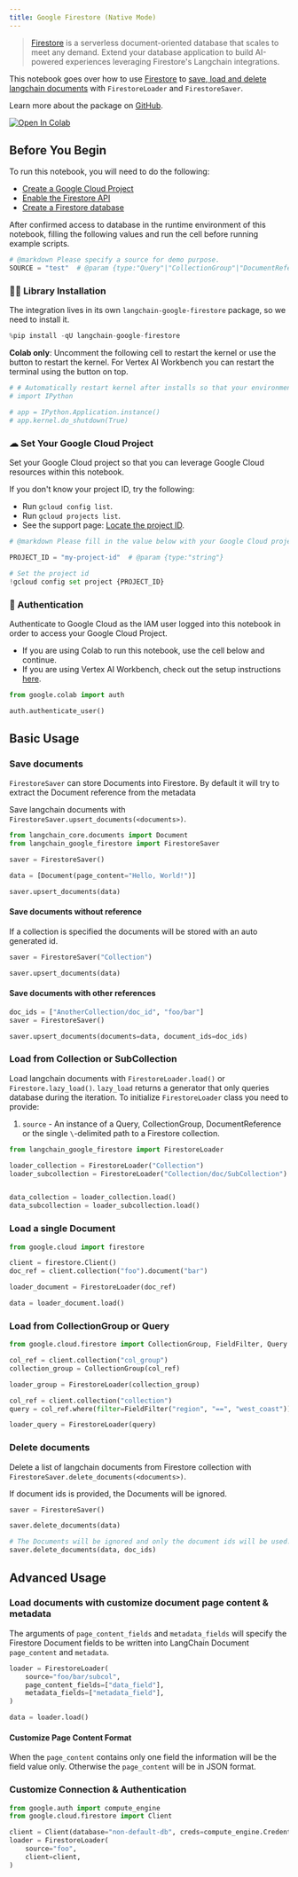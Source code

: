 ```yaml
---
title: Google Firestore (Native Mode)
---
```


> [Firestore](https://cloud.google.com/firestore) is a serverless document-oriented database that scales to meet any demand. Extend your database application to build AI-powered experiences leveraging Firestore's Langchain integrations.

This notebook goes over how to use [Firestore](https://cloud.google.com/firestore) to [save, load and delete langchain documents](/docs/how_to#document-loaders) with `FirestoreLoader` and `FirestoreSaver`.

Learn more about the package on [GitHub](https://github.com/googleapis/langchain-google-firestore-python/).

[![Open In Colab](https://colab.research.google.com/assets/colab-badge.svg)](https://colab.research.google.com/github/googleapis/langchain-google-firestore-python/blob/main/docs/document_loader.ipynb)

## Before You Begin

To run this notebook, you will need to do the following:

* [Create a Google Cloud Project](https://developers.google.com/workspace/guides/create-project)
* [Enable the Firestore API](https://console.cloud.google.com/flows/enableapi?apiid=firestore.googleapis.com)
* [Create a Firestore database](https://cloud.google.com/firestore/docs/manage-databases)

After confirmed access to database in the runtime environment of this notebook, filling the following values and run the cell before running example scripts.

```python
# @markdown Please specify a source for demo purpose.
SOURCE = "test"  # @param {type:"Query"|"CollectionGroup"|"DocumentReference"|"string"}
```

### 🦜🔗 Library Installation

The integration lives in its own `langchain-google-firestore` package, so we need to install it.

```python
%pip install -qU langchain-google-firestore
```

**Colab only**: Uncomment the following cell to restart the kernel or use the button to restart the kernel. For Vertex AI Workbench you can restart the terminal using the button on top.

```python
# # Automatically restart kernel after installs so that your environment can access the new packages
# import IPython

# app = IPython.Application.instance()
# app.kernel.do_shutdown(True)
```

### ☁ Set Your Google Cloud Project

Set your Google Cloud project so that you can leverage Google Cloud resources within this notebook.

If you don't know your project ID, try the following:

* Run `gcloud config list`.
* Run `gcloud projects list`.
* See the support page: [Locate the project ID](https://support.google.com/googleapi/answer/7014113).

```python
# @markdown Please fill in the value below with your Google Cloud project ID and then run the cell.

PROJECT_ID = "my-project-id"  # @param {type:"string"}

# Set the project id
!gcloud config set project {PROJECT_ID}
```

### 🔐 Authentication

Authenticate to Google Cloud as the IAM user logged into this notebook in order to access your Google Cloud Project.

* If you are using Colab to run this notebook, use the cell below and continue.
* If you are using Vertex AI Workbench, check out the setup instructions [here](https://github.com/GoogleCloudPlatform/generative-ai/tree/main/setup-env).

```python
from google.colab import auth

auth.authenticate_user()
```

## Basic Usage

### Save documents

`FirestoreSaver` can store Documents into Firestore. By default it will try to extract the Document reference from the metadata

Save langchain documents with `FirestoreSaver.upsert_documents(<documents>)`.

```python
from langchain_core.documents import Document
from langchain_google_firestore import FirestoreSaver

saver = FirestoreSaver()

data = [Document(page_content="Hello, World!")]

saver.upsert_documents(data)
```

#### Save documents without reference

If a collection is specified the documents will be stored with an auto generated id.

```python
saver = FirestoreSaver("Collection")

saver.upsert_documents(data)
```

#### Save documents with other references

```python
doc_ids = ["AnotherCollection/doc_id", "foo/bar"]
saver = FirestoreSaver()

saver.upsert_documents(documents=data, document_ids=doc_ids)
```

### Load from Collection or SubCollection

Load langchain documents with `FirestoreLoader.load()` or `Firestore.lazy_load()`. `lazy_load` returns a generator that only queries database during the iteration. To initialize `FirestoreLoader` class you need to provide:

1. `source` - An instance of a Query, CollectionGroup, DocumentReference or the single `\`-delimited path to a Firestore collection.

```python
from langchain_google_firestore import FirestoreLoader

loader_collection = FirestoreLoader("Collection")
loader_subcollection = FirestoreLoader("Collection/doc/SubCollection")


data_collection = loader_collection.load()
data_subcollection = loader_subcollection.load()
```

### Load a single Document

```python
from google.cloud import firestore

client = firestore.Client()
doc_ref = client.collection("foo").document("bar")

loader_document = FirestoreLoader(doc_ref)

data = loader_document.load()
```

### Load from CollectionGroup or Query

```python
from google.cloud.firestore import CollectionGroup, FieldFilter, Query

col_ref = client.collection("col_group")
collection_group = CollectionGroup(col_ref)

loader_group = FirestoreLoader(collection_group)

col_ref = client.collection("collection")
query = col_ref.where(filter=FieldFilter("region", "==", "west_coast"))

loader_query = FirestoreLoader(query)
```

### Delete documents

Delete a list of langchain documents from Firestore collection with `FirestoreSaver.delete_documents(<documents>)`.

If document ids is provided, the Documents will be ignored.

```python
saver = FirestoreSaver()

saver.delete_documents(data)

# The Documents will be ignored and only the document ids will be used.
saver.delete_documents(data, doc_ids)
```

## Advanced Usage

### Load documents with customize document page content & metadata

The arguments of `page_content_fields` and `metadata_fields` will specify the Firestore Document fields to be written into LangChain Document `page_content` and `metadata`.

```python
loader = FirestoreLoader(
    source="foo/bar/subcol",
    page_content_fields=["data_field"],
    metadata_fields=["metadata_field"],
)

data = loader.load()
```

#### Customize Page Content Format

When the `page_content` contains only one field the information will be the field value only. Otherwise the `page_content` will be in JSON format.

### Customize Connection & Authentication

```python
from google.auth import compute_engine
from google.cloud.firestore import Client

client = Client(database="non-default-db", creds=compute_engine.Credentials())
loader = FirestoreLoader(
    source="foo",
    client=client,
)
```
